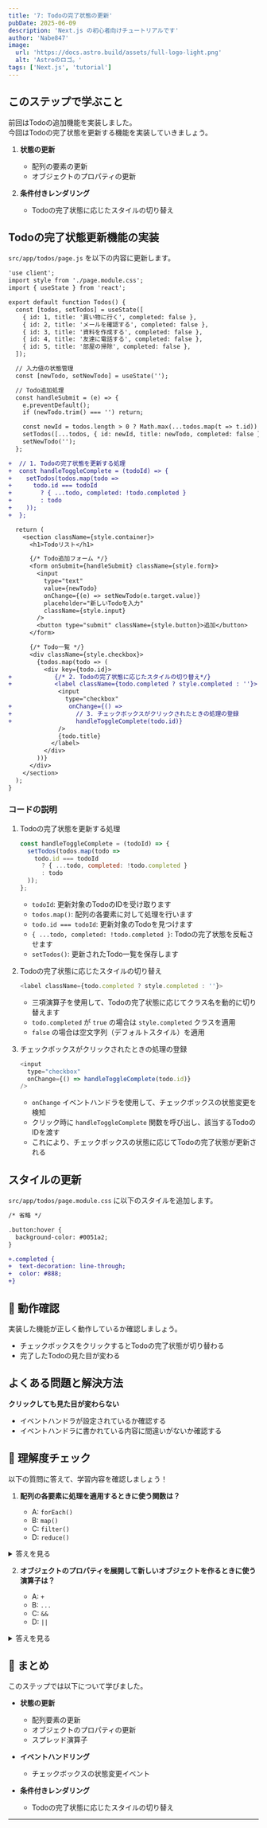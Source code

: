 ```yaml
---
title: '7: Todoの完了状態の更新'
pubDate: 2025-06-09
description: 'Next.js の初心者向けチュートリアルです'
author: 'Nabe847'
image:
  url: 'https://docs.astro.build/assets/full-logo-light.png'
  alt: 'Astroのロゴ。'
tags: ['Next.js', 'tutorial']
---
```


## このステップで学ぶこと

前回はTodoの追加機能を実装しました。  
今回はTodoの完了状態を更新する機能を実装していきましょう。

1. **状態の更新**
   - 配列の要素の更新
   - オブジェクトのプロパティの更新

2. **条件付きレンダリング**
   - Todoの完了状態に応じたスタイルの切り替え

## Todoの完了状態更新機能の実装

`src/app/todos/page.js` を以下の内容に更新します。

```diff lang=jsx
'use client';
import style from './page.module.css';
import { useState } from 'react';

export default function Todos() {
  const [todos, setTodos] = useState([
    { id: 1, title: '買い物に行く', completed: false },
    { id: 2, title: 'メールを確認する', completed: false },
    { id: 3, title: '資料を作成する', completed: false },
    { id: 4, title: '友達に電話する', completed: false },
    { id: 5, title: '部屋の掃除', completed: false },
  ]);

  // 入力値の状態管理
  const [newTodo, setNewTodo] = useState('');

  // Todo追加処理
  const handleSubmit = (e) => {
    e.preventDefault();
    if (newTodo.trim() === '') return;

    const newId = todos.length > 0 ? Math.max(...todos.map(t => t.id)) + 1 : 1;
    setTodos([...todos, { id: newId, title: newTodo, completed: false }]);
    setNewTodo('');
  };

+  // 1. Todoの完了状態を更新する処理
+  const handleToggleComplete = (todoId) => {
+    setTodos(todos.map(todo =>
+      todo.id === todoId
+        ? { ...todo, completed: !todo.completed }
+        : todo
+    ));
+  };

  return (
    <section className={style.container}>
      <h1>Todoリスト</h1>

      {/* Todo追加フォーム */}
      <form onSubmit={handleSubmit} className={style.form}>
        <input
          type="text"
          value={newTodo}
          onChange={(e) => setNewTodo(e.target.value)}
          placeholder="新しいTodoを入力"
          className={style.input}
        />
        <button type="submit" className={style.button}>追加</button>
      </form>

      {/* Todo一覧 */}
      <div className={style.checkbox}>
        {todos.map(todo => (
          <div key={todo.id}>
+            {/* 2. Todoの完了状態に応じたスタイルの切り替え*/}
+            <label className={todo.completed ? style.completed : ''}>
              <input
                type="checkbox"
+                onChange={() =>
+                  // 3. チェックボックスがクリックされたときの処理の登録
+                  handleToggleComplete(todo.id)}
              />
              {todo.title}
            </label>
          </div>
        ))}
      </div>
    </section>
  );
}
```

### コードの説明

1. Todoの完了状態を更新する処理
   ```javascript
   const handleToggleComplete = (todoId) => {
     setTodos(todos.map(todo =>
       todo.id === todoId
         ? { ...todo, completed: !todo.completed }
         : todo
     ));
   };
   ```
   - `todoId`: 更新対象のTodoのIDを受け取ります
   - `todos.map()`: 配列の各要素に対して処理を行います
   - `todo.id === todoId`: 更新対象のTodoを見つけます
   - `{ ...todo, completed: !todo.completed }`: Todoの完了状態を反転させます
   - `setTodos()`: 更新されたTodo一覧を保存します

2. Todoの完了状態に応じたスタイルの切り替え
   ```javascript
   <label className={todo.completed ? style.completed : ''}>
   ```
   - 三項演算子を使用して、Todoの完了状態に応じてクラス名を動的に切り替えます
   - `todo.completed` が `true` の場合は `style.completed` クラスを適用
   - `false` の場合は空文字列（デフォルトスタイル）を適用

3. チェックボックスがクリックされたときの処理の登録
   ```javascript
   <input
     type="checkbox"
     onChange={() => handleToggleComplete(todo.id)}
   />
   ```
   - `onChange` イベントハンドラを使用して、チェックボックスの状態変更を検知
   - クリック時に `handleToggleComplete` 関数を呼び出し、該当するTodoのIDを渡す
   - これにより、チェックボックスの状態に応じてTodoの完了状態が更新される

## スタイルの更新

`src/app/todos/page.module.css` に以下のスタイルを追加します。

```diff lang=css
/* 省略 */

.button:hover {
  background-color: #0051a2;
}

+.completed {
+  text-decoration: line-through;
+  color: #888;
+}

```

## 🚀 動作確認

実装した機能が正しく動作しているか確認しましょう。

- チェックボックスをクリックするとTodoの完了状態が切り替わる
- 完了したTodoの見た目が変わる

## よくある問題と解決方法

**クリックしても見た目が変わらない**

- イベントハンドラが設定されているか確認する
- イベントハンドラに書かれている内容に間違いがないか確認する

## 🎯 理解度チェック

以下の質問に答えて、学習内容を確認しましょう！

1. **配列の各要素に処理を適用するときに使う関数は？**

   - A: `forEach()`
   - B: `map()`
   - C: `filter()`
   - D: `reduce()`

<details>
<summary>答えを見る</summary>

   **答え: B: `map()`**
   - `map()` は配列の各要素に対して処理を行い、新しい配列を作成します
   - このステップでは特定のTodoの完了状態を更新するために使いました
</details>

2. **オブジェクトのプロパティを展開して新しいオブジェクトを作るときに使う演算子は？**

   - A: `+`
   - B: `...`
   - C: `&&`
   - D: `||`

<details>
<summary>答えを見る</summary>

   **答え: B: `...`**
   - スプレッド演算子（`...`）は、オブジェクトのプロパティを展開して新しいオブジェクトを作成します
   - このステップでは、Todoオブジェクトのプロパティを更新するために使いました
</details>

## 📝 まとめ

このステップでは以下について学びました。

- **状態の更新**
  - 配列要素の更新
  - オブジェクトのプロパティの更新
  - スプレッド演算子

- **イベントハンドリング**
  - チェックボックスの状態変更イベント

- **条件付きレンダリング**
  - Todoの完了状態に応じたスタイルの切り替え

---
